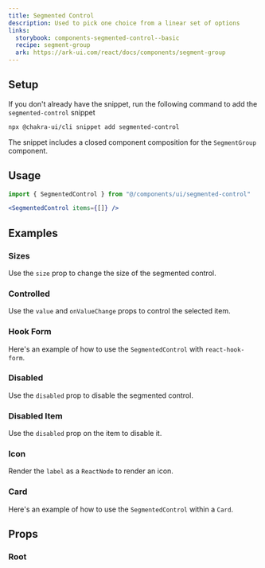 ```yaml
---
title: Segmented Control
description: Used to pick one choice from a linear set of options
links:
  storybook: components-segmented-control--basic
  recipe: segment-group
  ark: https://ark-ui.com/react/docs/components/segment-group
---
```


<ExampleTabs name="segmented-control-basic" />

## Setup

If you don't already have the snippet, run the following command to add the
`segmented-control` snippet

```sh
npx @chakra-ui/cli snippet add segmented-control
```

The snippet includes a closed component composition for the `SegmentGroup`
component.

## Usage

```jsx
import { SegmentedControl } from "@/components/ui/segmented-control"
```

```jsx
<SegmentedControl items={[]} />
```

## Examples

### Sizes

Use the `size` prop to change the size of the segmented control.

<ExampleTabs name="segmented-control-with-sizes" />

### Controlled

Use the `value` and `onValueChange` props to control the selected item.

<ExampleTabs name="segmented-control-controlled" />

### Hook Form

Here's an example of how to use the `SegmentedControl` with `react-hook-form`.

<ExampleTabs name="segmented-control-with-hook-form" />

### Disabled

Use the `disabled` prop to disable the segmented control.

<ExampleTabs name="segmented-control-with-disabled" />

### Disabled Item

Use the `disabled` prop on the item to disable it.

<ExampleTabs name="segmented-control-with-disabled-item" />

### Icon

Render the `label` as a `ReactNode` to render an icon.

<ExampleTabs name="segmented-control-with-icon" />

### Card

Here's an example of how to use the `SegmentedControl` within a `Card`.

<ExampleTabs name="segmented-control-in-card" />

## Props

### Root

<PropTable component="SegmentGroup" part="Root" />
